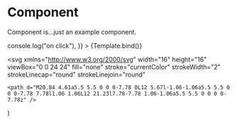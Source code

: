 

<Meta title="Components/Component" component={Component} />

# Component

Component is...just an example component.

<Canvas>
  <Story
    name="Overview"
    args={{
      heading: "Heading",
      description:
        "Lorem ipsum dolor sit amet, consectetur adipiscing elit. Integer rhoncus diam eget massa feugiat interdum.",
      link: {
        text: "Link text",
        href: "https://google.com",
      },
      variant: "primary",
      size: "medium",
      icon: HeartIcon,
      onClick: () => console.log("on click"),
    }}
  >
    {Template.bind()}
  </Story>
</Canvas>

<ArgsTable />


  <svg
    xmlns="http://www.w3.org/2000/svg"
    width="16"
    height="16"
    viewBox="0 0 24 24"
    fill="none"
    stroke="currentColor"
    strokeWidth="2"
    strokeLinecap="round"
    strokeLinejoin="round"
  >
    <path d="M20.84 4.61a5.5 5.5 0 0 0-7.78 0L12 5.67l-1.06-1.06a5.5 5.5 0 0 0-7.78 7.78l1.06 1.06L12 21.23l7.78-7.78 1.06-1.06a5.5 5.5 0 0 0 0-7.78z" />
  </svg>
)
